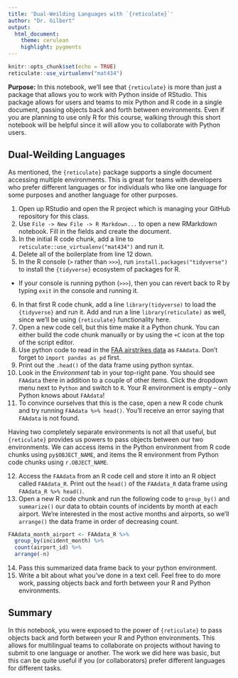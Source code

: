 ```yaml
---
title: 'Dual-Weilding Languages with `{reticulate}`'
author: "Dr. Gilbert"
output:
  html_document:
    theme: cerulean
    highlight: pygments
---
```


```r
knitr::opts_chunk$set(echo = TRUE)
reticulate::use_virtualenv("mat434")
```

**Purpose:** In this notebook, we'll see that `{reticulate}` is more than just a package that allows you to work with Python inside of RStudio. This package allows for users and teams to mix Python and R code in a single document, passing objects back and forth between environments. Even if you are planning to use only R for this course, walking through this short notebook will be helpful since it will allow you to collaborate with Python users.

## Dual-Weilding Languages

As mentioned, the `{reticulate}` package supports a single document accessing multiple environments. This is great for teams with developers who prefer different languages or for individuals who like one language for some purposes and another language for other purposes.

1. Open up RStudio and open the R project which is managing your GitHub repository for this class.
2. Use `File -> New File -> R Markdown...` to open a new RMarkdown notebook. Fill in the fields and create the document.
3. In the initial R code chunk, add a line to `reticulate::use_virtualenv("mat434")` and run it.
4. Delete all of the boilerplate from line 12 down.
5. In the R console (`>` rather than `>>>`), run `install.packages("tidyverse")` to install the `{tidyverse}` ecosystem of packages for R.

  + If your console is running python (`>>>`), then you can revert back to R by typing `exit` in the console and running it.
6. In that first R code chunk, add a line `library(tidyverse)` to load the `{tidyverse}` and run it. Add and run a line `library(reticulate)` as well, since we'll be using `{reticulate}` functionality here.
7. Open a new code cell, but this time make it a Python chunk. You can either build the code chunk manually or by using the `+C` icon at the top of the script editor.
8. Use python code to read in the [FAA airstrikes data](https://github.com/agmath/agmath.github.io/blob/master/data/classification/faa_birdstrikes.csv) as `FAAdata`. Don't forget to `import pandas as pd` first.
9. Print out the `.head()` of the data frame using python syntax.
10. Look in the *Environment* tab in your top-right pane. You should see `FAAdata` there in addition to a couple of other items. Click the dropdown menu next to `Python` and switch to `R`. Your R environment is empty -- only Python knows about `FAAdata`!
11. To convince ourselves that this is the case, open a new R code chunk and try running `FAAdata %>% head()`. You'll receive an error saying that `FAAdata` is not found.

Having two completely separate environments is not all that useful, but `{reticulate}` provides us powers to pass objects between our two environments. We can access items in the Python environment from R code chunks using `py$OBJECT_NAME`, and items the R environment from Python code chunks using `r.OBJECT_NAME`.

12. Access the `FAAdata` from an R code cell and store it into an R object called `FAAdata_R`. Print out the `head()` of the `FAAdata_R` data frame using `FAAdata_R %>% head()`.
13. Open a new R code chunk and run the following code to `group_by()` and `summarize()` our data to obtain counts of incidents by month at each airport. We're interested in the most active months and airports, so we'll `arrange()` the data frame in order of decreasing count.

```r
FAAdata_month_airport <- FAAdata_R %>%
  group_by(incident_month) %>%
  count(airport_id) %>%
  arrange(-n)
```

14. Pass this summarized data frame back to your python environment.
15. Write a bit about what you've done in a text cell. Feel free to do more work, passing objects back and forth between your R and Python environments.

## Summary

In this notebook, you were exposed to the power of `{reticulate}` to pass objects back and forth between your R and Python environments. This allows for multilingual teams to collaborate on projects without having to submit to one language or another. The work we did here was basic, but this can be quite useful if you (or collaborators) prefer different languages for different tasks.